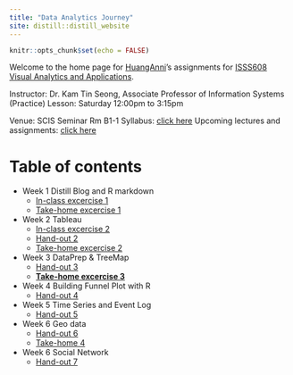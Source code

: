 ```yaml
---
title: "Data Analytics Journey"
site: distill::distill_website
---
```

```r
knitr::opts_chunk$set(echo = FALSE)
```
Welcome to the home page for [HuangAnni](https://huanganni.netlify.app/huanganni.html)'s assignments for [ISSS608 Visual Analytics and Applications](https://isss608-ay2021-22april.netlify.app/).

Instructor: Dr. Kam Tin Seong, Associate Professor of Information Systems (Practice)
Lesson: Saturday 12:00pm to 3:15pm

Venue: SCIS Seminar Rm B1-1
Syllabus: [click here](https://isss608-ay2021-22april.netlify.app/syllabus.html)
Upcoming lectures and assignments: [click here](https://isss608-ay2021-22april.netlify.app/lesson.html)

# Table of contents
- Week 1 Distill Blog and R markdown
  - [In-class excercise 1](https://huanganni.netlify.app/ic_ex1.html)
  - [Take-home excercise 1](https://huanganni.netlify.app/th_ex/th_ex1.html)
- Week 2 Tableau
  - [In-class excercise 2](https://public.tableau.com/views/Hands-onexcercise2/Dashboard1?:language=en-GB&:display_count=n&:origin=viz_share_link)
  - [Hand-out 2](https://huanganni.netlify.app/th_ex/hd_2.html)
  - [Take-home excercise 2](https://huanganni.netlify.app/th_ex/th_ex2.html)
- Week 3 DataPrep & TreeMap
  - [Hand-out 3](https://huanganni.netlify.app/th_ex/hd_3.html)
  - [**Take-home excercise 3**](https://huanganni.netlify.app/th_ex/th_ex3.html)
- Week 4 Building Funnel Plot with R
  - [Hand-out 4](https://huanganni.netlify.app/in_class_ex/in-class-ex-04.html)
- Week 5 Time Series and Event Log
  - [Hand-out 5](https://huanganni.netlify.app/in_class_ex/in-class-ex-05.html)
- Week 6 Geo data
  - [Hand-out 6](https://huanganni.netlify.app/in_class_ex/in-class-ex6.html)
  - [Take-home 4](https://huanganni.netlify.app/th_ex/th_ex4.html)
- Week 6 Social Network
  - [Hand-out 7](https://huanganni.netlify.app/in_class_ex/in-class-ex07.html)